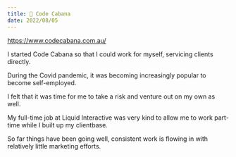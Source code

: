---
title: 🌴 Code Cabana
date: 2022/08/05
---

https://www.codecabana.com.au/

I started Code Cabana so that I could work for myself, servicing clients directly.

During the Covid pandemic, it was becoming increasingly popular to become self-employed.

I felt that it was time for me to take a risk and venture out on my own as well.

My full-time job at Liquid Interactive was very kind to allow me to work part-time while I built up my clientbase.

So far things have been going well, consistent work is flowing in with relatively little marketing efforts.
